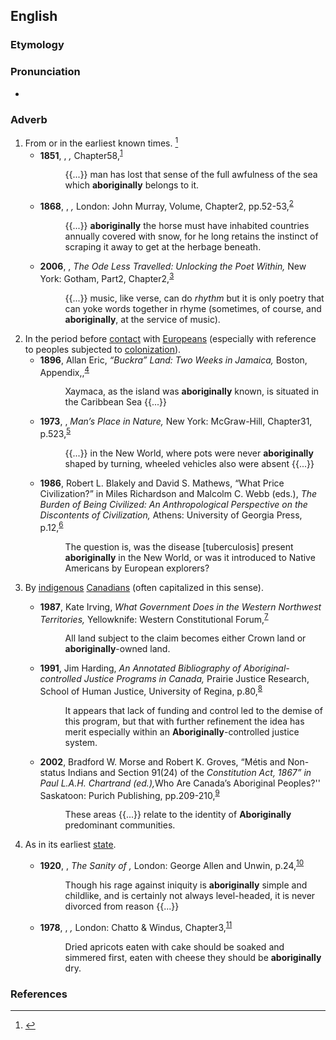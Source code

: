 ==English==

===Etymology===
{{suffix|en|aboriginal|ly}}

===Pronunciation===
* {{a|US}} {{IPA|/ˌæb.əˌɹɪd͡ʒ.n̩.ə.li/|/ˌæb.əˌɹɪd͡ʒ.ɪn.ə.li/|lang=en}}

===Adverb===
{{en-adv|-}}

# From or in the earliest known times. {{defdate|First attested in the early 19th century.}}<ref>{{R:SOED5|page=6}}</ref>
#* '''1851''', {{w|Herman Melville}}, ''{{w|Moby-Dick}},'' Chapter{{nbsp}}58,<sup>[http://www.gutenberg.org/files/2701/2701-h/2701-h.htm]</sup>
#*: {{...}} man has lost that sense of the full awfulness of the sea which '''aboriginally''' belongs to it.
#* '''1868''', {{w|Charles Darwin}}, ''{{w|The Variation of Animals and Plants under Domestication}},'' London: John Murray, Volume{{nbsp}}, Chapter{{nbsp}}2, pp.{{nbsp}}52-53,<sup>[https://archive.org/details/NHM_UK_L_2631475001]</sup>
#*: {{...}} '''aboriginally''' the horse must have inhabited countries annually covered with snow, for he long retains the instinct of scraping it away to get at the herbage beneath.
#* '''2006''', {{w|Stephen Fry}}, ''The Ode Less Travelled: Unlocking the Poet Within,'' New York: Gotham, Part{{nbsp}}2, Chapter{{nbsp}}2,<sup>[https://archive.org/details/odelesstravelled00frys]</sup>
#*: {{...}} music, like verse, can do ''rhythm'' but it is only poetry that can yoke words together in rhyme (sometimes, of course, and '''aboriginally''', at the service of music).
# In the period before [[contact]] with [[European]]s (especially with reference to peoples subjected to [[colonization]]).
#* '''1896''', Allan Eric, ''“Buckra” Land: Two Weeks in Jamaica,'' Boston, Appendix,,<sup>[https://archive.org/details/buckraland00will]</sup>
#*: Xaymaca, as the island was '''aboriginally''' known, is situated in the Caribbean Sea {{...}}
#* '''1973''', {{w|Charles F. Hockett}}, ''Man’s Place in Nature,'' New York: McGraw-Hill, Chapter{{nbsp}}31, p.{{nbsp}}523,<sup>[https://archive.org/details/mansplaceinnatur00hock]</sup>
#*: {{...}} in the New World, where pots were never '''aboriginally''' shaped by turning, wheeled vehicles also were absent {{...}}
#* '''1986''', Robert L. Blakely and David S. Mathews, “What Price Civilization?” in Miles Richardson and Malcolm C. Webb (eds.), ''The Burden of Being Civilized: An Anthropological Perspective on the Discontents of Civilization,'' Athens: University of Georgia Press, p.{{nbsp}}12,<sup>[https://archive.org/details/burdenofbeingciv0000unse]</sup>
#*: The question is, was the disease [tuberculosis] present '''aboriginally''' in the New World, or was it introduced to Native Americans by European explorers?
# {{lb|en|Canada}} By [[indigenous]] [[Canadian]]s (often capitalized in this sense). {{defdate|First attested in the 1980s.}}
#* '''1987''', Kate Irving, ''What Government Does in the Western Northwest Territories,'' Yellowknife: Western Constitutional Forum,<sup>[https://archive.org/details/whatgovernmentdo0000irvi]</sup>
#*: All land subject to the claim becomes either Crown land or '''aboriginally'''-owned land.
#* '''1991''', Jim Harding, ''An Annotated Bibliography of Aboriginal-controlled Justice Programs in Canada,'' Prairie Justice Research, School of Human Justice, University of Regina, p.{{nbsp}}80,<sup>[https://archive.org/details/annotatedbibliog0000hard]</sup>
#*: It appears that lack of funding and control led to the demise of this program, but that with further refinement the idea has merit especially within an '''Aboriginally'''-controlled justice system.
#* '''2002''', Bradford W. Morse and Robert K. Groves, “Métis and Non-status Indians and Section 91(24) of the ''Constitution Act, 1867” in Paul L.A.H. Chartrand (ed.), ''Who Are Canada’s Aboriginal Peoples?'' Saskatoon: Purich Publishing, pp.{{nbsp}}209-210,<sup>[https://archive.org/details/whoarecanadasabo0000unse]</sup>
#*: These areas {{...}} relate to the identity of '''Aboriginally''' predominant communities.
# {{lb|en|rare}} As in its earliest [[state]].
#* '''1920''', {{w|Greville MacDonald}}, ''The Sanity of {{w|William Blake}},'' London: George Allen and Unwin, p.{{nbsp}}24,<sup>[https://archive.org/details/sanityofwilliamb00macduoft]</sup>
#*: Though his rage against iniquity is '''aboriginally''' simple and childlike, and is certainly not always level-headed, it is never divorced from reason {{...}}
#* '''1978''', {{w|Iris Murdoch}}, ''{{w|The Sea, the Sea}},'' London: Chatto & Windus, Chapter{{nbsp}}3,<sup>[https://archive.org/details/seas00murd]</sup>
#*: Dried apricots eaten with cake should be soaked and simmered first, eaten with cheese they should be '''aboriginally''' dry.

===References===
<references/>